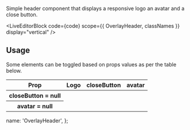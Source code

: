 

Simple header component that displays a responsive logo an avatar and a close button.

<LiveEditorBlock code={code} scope={{ OverlayHeader, classNames }} display="vertical" />
<GeneratePropsTable componentName="OverlayHeader" />

## Usage

Some elements can be toggled based on props values as per the table below.

<div className="scroll-table">
  <table className="docs-table table">
    <thead>
      <tr>
        <th>Prop</th>
        <th>Logo</th>
        <th>closeButton</th>
        <th>avatar</th>
      </tr>
    </thead>
    <tbody>
      <tr>
        <th scope="row">closeButton = null</th>
        <td className="text-center">
          <Tick size="sm" />
        </td>
        <td>
          <Close size="sm" />
        </td>
        <td>
          <Tick size="sm" />
        </td>
      </tr>
      <tr>
        <th scope="row">avatar = null</th>
        <td>
          <Tick size="sm" />
        </td>
        <td>
          <Tick size="sm" />
        </td>
        <td>
          <Close size="sm" />
        </td>
      </tr>
    </tbody>
  </table>
</div>

  name: 'OverlayHeader',
};
